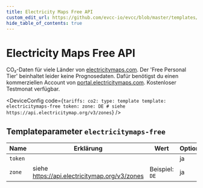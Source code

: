 ```yaml
---
title: Electricity Maps Free API
custom_edit_url: https://github.com/evcc-io/evcc/blob/master/templates/definition/tariff/electricitymaps-free.yaml
hide_table_of_contents: true
---
```



# Electricity Maps Free API

<DeviceFeatures features="Global" />

CO₂-Daten für viele Länder von [electricitymaps.com](https://electricitymaps.com). Der 'Free Personal Tier' beinhaltet leider keine Prognosedaten. Dafür benötigst du einen kommerziellen Account von [portal.electricitymaps.com](https://portal.electricitymaps.com). Kostenloser Testmonat verfügbar.


<DeviceConfig code={`tariffs:
    co2:
      type: template
      template: electricitymaps-free
      token:
      zone: DE # siehe https://api.electricitymap.org/v3/zones`}  />

## Templateparameter `electricitymaps-free`

| Name | Erklärung | Wert | Optional |
|-----------|-----------|------|----------|
| `token` |  |  | ja |
| `zone` | siehe https://api.electricitymap.org/v3/zones | Beispiel: `DE` | ja |

